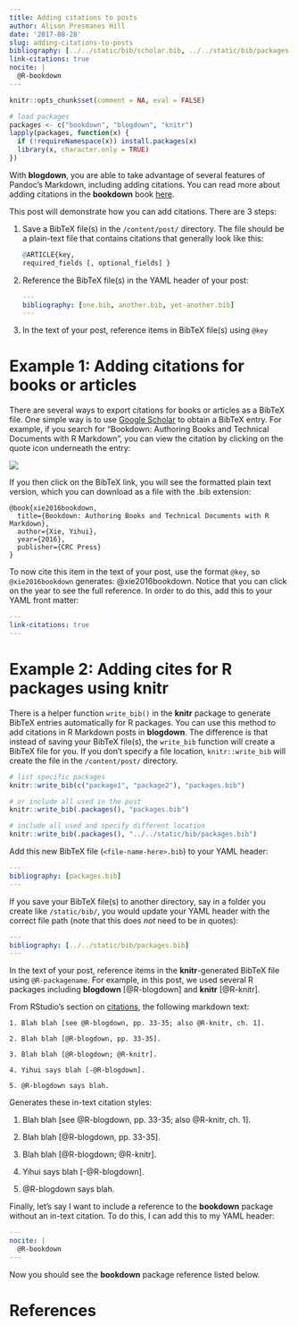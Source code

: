 ```yaml
---
title: Adding citations to posts
author: Alison Presmanes Hill
date: '2017-08-28'
slug: adding-citations-to-posts
bibliography: [../../static/bib/scholar.bib, ../../static/bib/packages.bib]
link-citations: true
nocite: | 
  @R-bookdown
---
```


```r
knitr::opts_chunk$set(comment = NA, eval = FALSE)

# load packages
packages <- c("bookdown", "blogdown", "knitr")
lapply(packages, function(x) {
  if (!requireNamespace(x)) install.packages(x)
  library(x, character.only = TRUE)
})
```


With **blogdown**, you are able to take advantage of several features of Pandoc's Markdown, including adding citations. You can read more about adding citations in the **bookdown** book [here](https://bookdown.org/yihui/bookdown/citations.html). 

This post will demonstrate how you can add citations. There are 3 steps:

1. Save a BibTeX file(s) in the `/content/post/` directory. The file should be a plain-text file that contains citations that generally look like this:

    ```r
    @ARTICLE{key,
    required_fields [, optional_fields] }
    ```

2. Reference the BibTeX file(s) in the YAML header of your post: 

    ```yaml
    ---
    bibliography: [one.bib, another.bib, yet-another.bib]
    ---
    ```

3. In the text of your post, reference items in BibTeX file(s) using `@key`

# Example 1: Adding citations for books or articles

There are several ways to export citations for books or articles as a BibTeX file. One simple way is to use [Google Scholar](https://scholar.google.com) to obtain a BibTeX entry. For example, if you search for "Bookdown: Authoring Books and Technical Documents with R Markdown", you can view the citation by clicking on the quote icon underneath the entry:

![](/img/google-scholar-bibtex.png)

If you then click on the BibTeX link, you will see the formatted plain text version, which you can download as a file with the .bib extension:

```
@book{xie2016bookdown,
  title={Bookdown: Authoring Books and Technical Documents with R Markdown},
  author={Xie, Yihui},
  year={2016},
  publisher={CRC Press}
}
```

To now cite this item in the text of your post, use the format `@key`, so `@xie2016bookdown` generates: @xie2016bookdown. Notice that you can click on the year to see the full reference. In order to do this, add this to your YAML front matter:

```yaml
---
link-citations: true
---
```


# Example 2: Adding cites for R packages using **knitr**

There is a helper function `write_bib()` in the **knitr** package to generate BibTeX entries automatically for R packages. You can use this method to add citations in R Markdown posts in **blogdown**. The difference is that instead of saving your BibTeX file(s), the `write_bib` function will create a BibTeX file for you. If you don't specify a file location, `knitr::write_bib` will create the file in the `/content/post/` directory.

```r
# list specific packages
knitr::write_bib(c("package1", "package2"), "packages.bib")
```


```r
# or include all used in the post
knitr::write_bib(.packages(), "packages.bib") 
```

```r
# include all used and specify different location
knitr::write_bib(.packages(), "../../static/bib/packages.bib") 
```

Add this new BibTeX file (`<file-name-here>.bib`) to your YAML header:

```yaml
---
bibliography: [packages.bib] 
---
```

If you save your BibTeX file(s) to another directory, say in a folder you create like `/static/bib/`, you would update your YAML header with the correct file path (note that this does *not* need to be in quotes):

```yaml
---
bibliography: [../../static/bib/packages.bib] 
---
```
    
In the text of your post, reference items in the **knitr**-generated BibTeX file using `@R-packagename`. For example, in this post, we used several R packages including **blogdown** [@R-blogdown] and **knitr** [@R-knitr]. 



From RStudio's section on [citations](http://rmarkdown.rstudio.com/authoring_bibliographies_and_citations.html#citations), the following markdown text:

    1. Blah blah [see @R-blogdown, pp. 33-35; also @R-knitr, ch. 1].

    2. Blah blah [@R-blogdown, pp. 33-35].

    3. Blah blah [@R-blogdown; @R-knitr].

    4. Yihui says blah [-@R-blogdown].

    5. @R-blogdown says blah.

Generates these in-text citation styles:

1. Blah blah [see @R-blogdown, pp. 33-35; also @R-knitr, ch. 1].

2. Blah blah [@R-blogdown, pp. 33-35].

3. Blah blah [@R-blogdown; @R-knitr].

4. Yihui says blah [-@R-blogdown].

5. @R-blogdown says blah.

Finally, let's say I want to include a reference to the **bookdown** package without an in-text citation. To do this, I can add this to my YAML header:

```yaml
---
nocite: | 
  @R-bookdown
---
```

Now you should see the **bookdown** package reference listed below.

# References
